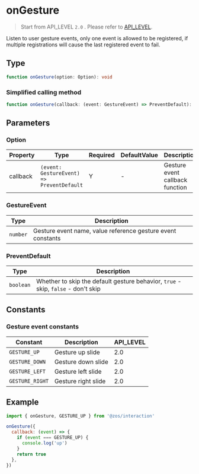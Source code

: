 # onGesture

> Start from API_LEVEL `2.0` . Please refer to [API_LEVEL](../../../../guides/framework/device/compatibility.md).

Listen to user gesture events, only one event is allowed to be registered, if multiple registrations will cause the last registered event to fail.

## Type

```ts
function onGesture(option: Option): void
```

### Simplified calling method

```ts
function onGesture(callback: (event: GestureEvent) => PreventDefault): void
```

## Parameters

### Option

| Property | Type                                                     | Required | DefaultValue | Description                     | API_LEVEL |
| -------- | -------------------------------------------------------- | -------- | ------------ | ------------------------------- | --------- |
| callback | <code>(event: GestureEvent) =&#62; PreventDefault</code> | Y        | -            | Gesture event callback function | 2.0       |

### GestureEvent

| Type                | Description                                                 |
| ------------------- | ----------------------------------------------------------- |
| <code>number</code> | Gesture event name, value reference gesture event constants |

### PreventDefault

| Type                 | Description                                                                       |
| -------------------- | --------------------------------------------------------------------------------- |
| <code>boolean</code> | Whether to skip the default gesture behavior, `true` - skip, `false` - don't skip |

## Constants

### Gesture event constants

| Constant        | Description         | API_LEVEL |
| --------------- | ------------------- | --------- |
| `GESTURE_UP`    | Gesture up slide    | 2.0       |
| `GESTURE_DOWN`  | Gesture down slide  | 2.0       |
| `GESTURE_LEFT`  | Gesture left slide  | 2.0       |
| `GESTURE_RIGHT` | Gesture right slide | 2.0       |

## Example

```js
import { onGesture, GESTURE_UP } from '@zos/interaction'

onGesture({
  callback: (event) => {
    if (event === GESTURE_UP) {
      console.log('up')
    }
    return true
  },
})
```

